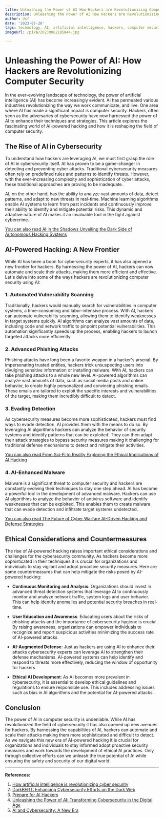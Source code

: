 ```yaml
---
title: Unleashing the Power of AI How Hackers are Revolutionizing Computer Security
description: Unleashing the Power of AI How Hackers are Revolutionizing Computer Security
author: Usf
date: '2023-07-28'
tags: technology, AI, artificial intelligence, hackers, computer security, revolutionizing
imageUrl: /pixa/20230802195844.jpg

---
```

# Unleashing the Power  of AI: How Hackers are  Revolutionizing Computer Security

In  the ever-evolving landscape of technology, the power of artificial intelligence (AI) has become increasingly evident. AI has permeated various industries revolutionizing the way we work communicate, and live. One area where AI has made  a significant impact is computer security. Hackers, often seen as the adversaries of cybersecurity have now harnessed the power  of AI to enhance their techniques and  strategies. This article explores  the fascinating world  of AI-powered hacking and how it is  reshaping the field of computer  security.

## The Rise of AI in Cybersecurity

To understand how hackers are leveraging AI, we must first grasp  the role of AI in cybersecurity itself. AI has proven to be a game-changer in detecting and preventing cyber attacks.  Traditional cybersecurity  measures often rely on predefined rules and patterns to identify threats. However, with the  ever-increasing complexity and sophistication of cyber attacks, these traditional approaches are proving to be inadequate.

AI,  on the other hand, has the ability to analyze vast amounts of data, detect patterns, and adapt to new threats in real-time. Machine learning algorithms enable AI systems to  learn from past incidents and continuously improve their ability  to  identify and mitigate potential risks. This dynamic and adaptive nature of AI makes it an invaluable tool  in the fight against cybercrime.

[You can also  read AI in the Shadows Unveiling the Dark Side of Autonomous Hacking Systems](AI%20in%20the%20Shadows%20Unveiling%20the%20Dark%20Side%20of%20Autonomous%20Hacking%20Systems)


## AI-Powered  Hacking: A New Frontier

While AI has been a boon for cybersecurity experts, it has also opened a  new frontier for hackers. By harnessing  the power of AI, hackers can now automate  and scale  their attacks, making them more  efficient and effective. Let's  delve into some of the ways hackers  are revolutionizing computer security using AI:

###  1. Automated Vulnerability Scanning

Traditionally, hackers would  manually search for vulnerabilities in computer systems, a time-consuming  and labor-intensive process. With AI, hackers can automate vulnerability scanning, allowing them to identify weaknesses in target systems quickly. AI algorithms can analyze vast amounts of data, including code and network traffic to pinpoint potential vulnerabilities. This automation significantly speeds  up the process, enabling hackers to launch targeted attacks more efficiently.

### 2.  Advanced Phishing Attacks

Phishing  attacks have long been a favorite weapon in a hacker's arsenal. By impersonating trusted entities, hackers trick unsuspecting users into divulging sensitive information or installing malware.  With AI, hackers can take phishing attacks to a whole new level. AI-powered algorithms can  analyze  vast amounts  of data, such as social media  posts and online behavior, to  create highly personalized and  convincing phishing emails. These emails  are tailored to  exploit the specific  interests and vulnerabilities of  the target, making them incredibly difficult to detect.

### 3. Evading Detection

As cybersecurity  measures become more sophisticated, hackers must find ways to evade detection. AI provides them with the means to  do so. By leveraging AI algorithms hackers can analyze  the behavior of security systems and identify patterns that can be exploited. They  can then adapt their attack strategies to bypass security measures making it challenging for traditional defense mechanisms to detect and  mitigate their activities.

[You can also read From Sci-Fi to Reality Exploring the Ethical Implications of AI Hacking](From%20Sci-Fi%20to%20Reality%20Exploring%20the%20Ethical%20Implications%20of%20AI%20Hacking)


###  4. AI-Enhanced Malware

Malware is a significant threat to computer security and hackers are constantly evolving their techniques  to stay one step ahead. AI has become a powerful tool  in the  development of advanced malware.  Hackers can use AI algorithms to analyze the behavior of antivirus software and identify weaknesses that  can be exploited. This enables them to create malware that can evade detection and infiltrate target systems undetected.

[You  can also read The Future  of Cyber Warfare AI-Driven Hacking and Defense Strategies](The%20Future%20of%20Cyber%20Warfare%20AI-Driven%20Hacking%20and%20Defense%20Strategies)


## Ethical Considerations and Countermeasures

The rise  of AI-powered hacking raises  important ethical considerations  and challenges for the cybersecurity community. As hackers become more sophisticated in their techniques it is crucial for organizations  and  individuals to stay vigilant and adopt proactive security measures. Here are some countermeasures that can help  mitigate  the risks posed by AI-powered hacking:

- **Continuous Monitoring and Analysis**: Organizations should invest in advanced threat detection  systems that leverage AI  to continuously monitor and analyze network traffic, system logs and user behavior. This can help identify anomalies and potential security breaches in real-time.

- **User  Education and Awareness**: Educating users about the risks of phishing attacks and the importance of cybersecurity hygiene is crucial. By raising awareness, organizations can empower individuals to recognize and report suspicious activities minimizing the success rate of AI-powered  attacks.

- **AI-Augmented Defense**: Just as hackers are using AI to enhance their attacks  cybersecurity experts can leverage AI  to strengthen their defense mechanisms. AI-powered systems can help identify and respond to threats more effectively, reducing the window of opportunity for hackers.

- **Ethical AI Development**: As AI becomes more prevalent in cybersecurity, it is essential to develop ethical guidelines and regulations to ensure responsible use. This  includes addressing  issues such  as bias in AI algorithms and the potential  for AI-powered  attacks.

## Conclusion

The power of AI in computer  security is undeniable. While AI has revolutionized the field of cybersecurity it has also opened up new  avenues  for  hackers. By harnessing the capabilities of AI, hackers can automate and scale their attacks making them more  sophisticated and difficult to detect. As we navigate this new era of AI-powered  hacking it is  crucial  for organizations and individuals  to stay informed adopt proactive security measures and work towards the development  of ethical AI practices.  Only through collective efforts  can we unleash the true potential of  AI while ensuring the safety and security  of  our digital world.

---

**References:**

1. [How artificial intelligence  is revolutionizing cyber security](https://www.cybertalk.org/2023/07/03/how-artificial-intelligence-is-revolutionizing-cyber-security/)
2. [DarkBERT: Enhancing Cybersecurity Efforts on the  Dark Web](https://www.hackread.com/darkbert-ai-dark-web-cybersecurity/)
3.  [Prepare for AI Hackers](https://www.harvardmagazine.com/2023/03/right-now-ai-hacking)
4. [Unleashing the Power of AI: Transforming Cybersecurity  in the Digital Age](https://www.linkedin.com/pulse/unleashing-power-ai-transforming-cybersecurity-age-rishi)
5. [AI and Cybersecurity: A New Era](https://www.morganstanley.com/articles/ai-cybersecurity-new-era)